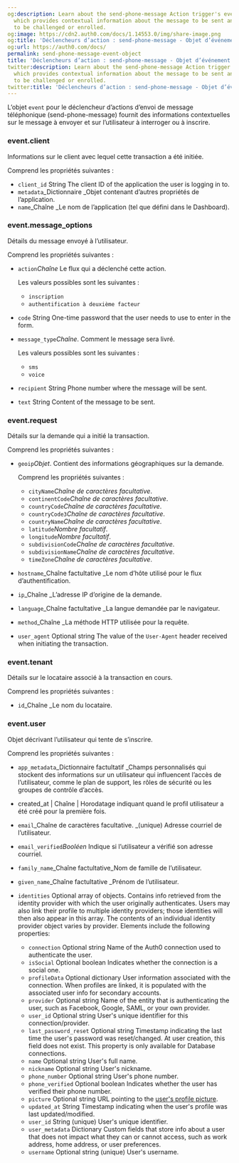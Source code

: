 ```yaml
---
og:description: Learn about the send-phone-message Action trigger's event object,
  which provides contextual information about the message to be sent and the user
  to be challenged or enrolled.
og:image: https://cdn2.auth0.com/docs/1.14553.0/img/share-image.png
og:title: 'Déclencheurs d’action : send-phone-message - Objet d’événement'
og:url: https://auth0.com/docs/
permalink: send-phone-message-event-object
title: 'Déclencheurs d’action : send-phone-message - Objet d’événement'
twitter:description: Learn about the send-phone-message Action trigger's event object,
  which provides contextual information about the message to be sent and the user
  to be challenged or enrolled.
twitter:title: 'Déclencheurs d’action : send-phone-message - Objet d’événement'
---
```


L’objet `event` pour le déclencheur d’actions d’envoi de message téléphonique (send-phone-message) fournit des informations contextuelles sur le message à envoyer et sur l’utilisateur à interroger ou à inscrire.

### event.client

Informations sur le client avec lequel cette transaction a été initiée.

Comprend les propriétés suivantes :

* `client_id` String The <Tooltip tip="Client ID: Identification value given to your registered resource from Auth0." cta="View Glossary" href="/docs/glossary?term=client+ID">client ID</Tooltip> of the application the user is logging in to.
* `metadata`_Dictionnaire _Objet contenant d’autres propriétés de l’application.
* `name`_Chaîne _Le nom de l’application (tel que défini dans le Dashboard).

### event.message_options

Détails du message envoyé à l’utilisateur.

Comprend les propriétés suivantes :

* `action`_Chaîne_ Le flux qui a déclenché cette action.

  Les valeurs possibles sont les suivantes :

  + `inscription`
  + `authentification à deuxième facteur`
* `code` String One-time password that the user needs to use to enter in the form.
* `message_type`_Chaîne_. Comment le message sera livré.

  Les valeurs possibles sont les suivantes :

  + `sms`
  + `voice`
* `recipient` String Phone number where the message will be sent.
* `text` String Content of the message to be sent.

### event.request

Détails sur la demande qui a initié la transaction.

Comprend les propriétés suivantes :

* `geoip`_Objet_. Contient des informations géographiques sur la demande.

  Comprend les propriétés suivantes :

  + `cityName`_Chaîne de caractères facultative_.
  + `continentCode`_Chaîne de caractères facultative_.
  + `countryCode`_Chaîne de caractères facultative_.
  + `countryCode3`_Chaîne de caractères facultative_.
  + `countryName`_Chaîne de caractères facultative_.
  + `latitude`_Nombre facultatif_.
  + `longitude`_Nombre facultatif_.
  + `subdivisionCode`_Chaîne de caractères facultative_.
  + `subdivisionName`_Chaîne de caractères facultative_.
  + `timeZone`_Chaîne de caractères facultative_.
* `hostname`_Chaîne factultative _Le nom d’hôte utilisé pour le flux d’authentification.
* `ip`_Chaîne _L’adresse IP d’origine de la demande.
* `language`_Chaîne factultative _La langue demandée par le navigateur.
* `method`_Chaîne _La méthode HTTP utilisée pour la requête.
* `user_agent` Optional string The value of the `User-Agent` header received when initiating the transaction.

### event.tenant

Détails sur le locataire associé à la transaction en cours.

Comprend les propriétés suivantes :

* `id`_Chaîne _Le nom du locataire.

### event.user

Objet décrivant l’utilisateur qui tente de s’inscrire.

Comprend les propriétés suivantes :

* `app_metadata`_Dictionnaire factultatif _Champs personnalisés qui stockent des informations sur un utilisateur qui influencent l’accès de l’utilisateur, comme le plan de support, les rôles de sécurité ou les groupes de contrôle d’accès.
* created_at | Chaîne | Horodatage indiquant quand le profil utilisateur a été créé pour la première fois.
* `email`_Chaîne de caractères facultative. _(unique) Adresse courriel de l’utilisateur.
* `email_verified`_Booléen_ Indique si l’utilisateur a vérifié son adresse courriel.
* `family_name`_Chaîne factultative_Nom de famille de l’utilisateur.
* `given_name`_Chaîne factultative _Prénom de l’utilisateur.
* `identities` Optional array of objects. Contains info retrieved from the <Tooltip tip="Identity Provider (IdP): Service that stores and manages digital identities." cta="View Glossary" href="/docs/glossary?term=identity+provider">identity provider</Tooltip> with which the user originally authenticates. Users may also link their profile to multiple identity providers; those identities will then also appear in this array. The contents of an individual identity provider object varies by provider. Elements include the following properties:

  + `connection` Optional string Name of the Auth0 connection used to authenticate the user.
  + `isSocial` Optional boolean Indicates whether the connection is a social one.
  + `profileData` Optional dictionary User information associated with the connection. When profiles are linked, it is populated with the associated user info for secondary accounts.
  + `provider` Optional string Name of the entity that is authenticating the user, such as Facebook, Google, SAML, or your own provider.
  + `user_id` Optional string User's unique identifier for this connection/provider.
  + `last_password_reset` Optional string Timestamp indicating the last time the user's password was reset/changed. At user creation, this field does not exist. This property is only available for Database connections.
  + `name` Optional string User's full name.
  + `nickname` Optional string User's nickname.
  + `phone_number` Optional string User's phone number.
  + `phone_verified` Optional boolean Indicates whether the user has verified their phone number.
  + `picture` Optional string URL pointing to the [user's profile picture](/docs/manage-users/user-accounts/change-user-picture).
  + `updated_at` String Timestamp indicating when the user's profile was last updated/modified.
  + `user_id` String (unique) User's unique identifier.
  + `user_metadata` Dictionary Custom fields that store info about a user that does not impact what they can or cannot access, such as work address, home address, or user preferences.
  + `username` Optional string (unique) User's username.
